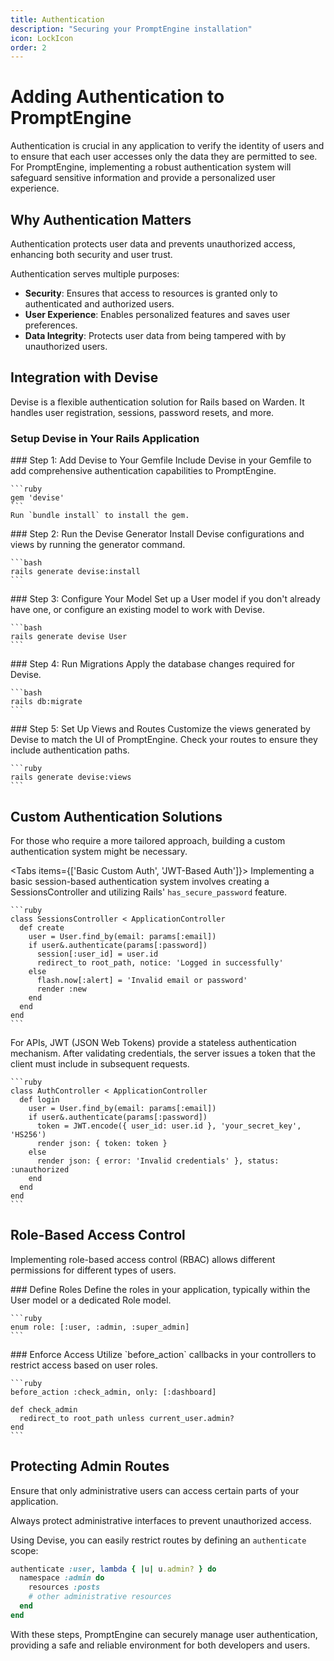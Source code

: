 ```yaml
---
title: Authentication
description: "Securing your PromptEngine installation"
icon: LockIcon
order: 2
---
```


# Adding Authentication to PromptEngine

Authentication is crucial in any application to verify the identity of users and to ensure that each user accesses only the data they are permitted to see. For PromptEngine, implementing a robust authentication system will safeguard sensitive information and provide a personalized user experience.

## Why Authentication Matters

<Callout type="info">
Authentication protects user data and prevents unauthorized access, enhancing both security and user trust.
</Callout>

Authentication serves multiple purposes:
- **Security**: Ensures that access to resources is granted only to authenticated and authorized users.
- **User Experience**: Enables personalized features and saves user preferences.
- **Data Integrity**: Protects user data from being tampered with by unauthorized users.

## Integration with Devise

Devise is a flexible authentication solution for Rails based on Warden. It handles user registration, sessions, password resets, and more.

### Setup Devise in Your Rails Application

<Steps>
  <Step>
    ### Step 1: Add Devise to Your Gemfile
    Include Devise in your Gemfile to add comprehensive authentication capabilities to PromptEngine.

    ```ruby
    gem 'devise'
    ```
    Run `bundle install` to install the gem.
  </Step>
  <Step>
    ### Step 2: Run the Devise Generator
    Install Devise configurations and views by running the generator command.

    ```bash
    rails generate devise:install
    ```
  </Step>
  <Step>
    ### Step 3: Configure Your Model
    Set up a User model if you don't already have one, or configure an existing model to work with Devise.

    ```bash
    rails generate devise User
    ```
  </Step>
  <Step>
    ### Step 4: Run Migrations
    Apply the database changes required for Devise.

    ```bash
    rails db:migrate
    ```
  </Step>
  <Step>
    ### Step 5: Set Up Views and Routes
    Customize the views generated by Devise to match the UI of PromptEngine. Check your routes to ensure they include authentication paths.

    ```ruby
    rails generate devise:views
    ```
  </Step>
</Steps>

## Custom Authentication Solutions

For those who require a more tailored approach, building a custom authentication system might be necessary.

<Tabs items={['Basic Custom Auth', 'JWT-Based Auth']}>
  <Tab value="Basic Custom Auth">
    Implementing a basic session-based authentication system involves creating a SessionsController and utilizing Rails' `has_secure_password` feature.

    ```ruby
    class SessionsController < ApplicationController
      def create
        user = User.find_by(email: params[:email])
        if user&.authenticate(params[:password])
          session[:user_id] = user.id
          redirect_to root_path, notice: 'Logged in successfully'
        else
          flash.now[:alert] = 'Invalid email or password'
          render :new
        end
      end
    end
    ```
  </Tab>
  <Tab value="JWT-Based Auth">
    For APIs, JWT (JSON Web Tokens) provide a stateless authentication mechanism. After validating credentials, the server issues a token that the client must include in subsequent requests.

    ```ruby
    class AuthController < ApplicationController
      def login
        user = User.find_by(email: params[:email])
        if user&.authenticate(params[:password])
          token = JWT.encode({ user_id: user.id }, 'your_secret_key', 'HS256')
          render json: { token: token }
        else
          render json: { error: 'Invalid credentials' }, status: :unauthorized
        end
      end
    end
    ```
  </Tab>
</Tabs>

## Role-Based Access Control

Implementing role-based access control (RBAC) allows different permissions for different types of users.

<Steps>
  <Step>
    ### Define Roles
    Define the roles in your application, typically within the User model or a dedicated Role model.

    ```ruby
    enum role: [:user, :admin, :super_admin]
    ```
  </Step>
  <Step>
    ### Enforce Access
    Utilize `before_action` callbacks in your controllers to restrict access based on user roles.

    ```ruby
    before_action :check_admin, only: [:dashboard]

    def check_admin
      redirect_to root_path unless current_user.admin?
    end
    ```
  </Step>
</Steps>

## Protecting Admin Routes

Ensure that only administrative users can access certain parts of your application.

<Callout type="warning">
Always protect administrative interfaces to prevent unauthorized access.
</Callout>

Using Devise, you can easily restrict routes by defining an `authenticate` scope:

```ruby
authenticate :user, lambda { |u| u.admin? } do
  namespace :admin do
    resources :posts
    # other administrative resources
  end
end
```

With these steps, PromptEngine can securely manage user authentication, providing a safe and reliable environment for both developers and users.
